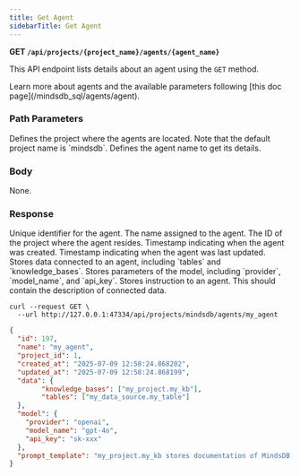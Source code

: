 ```yaml
---
title: Get Agent
sidebarTitle: Get Agent
---
```


**GET `/api/projects/{project_name}/agents/{agent_name}`**

This API endpoint lists details about an agent using the `GET` method.

<Tip>
Learn more about agents and the available parameters following [this doc page](/mindsdb_sql/agents/agent).
</Tip>

### Path Parameters

<ParamField body='project_name' type='string' required>
Defines the project where the agents are located. Note that the default project name is `mindsdb`.
</ParamField>

<ParamField body='agent_name' type='string' required>
Defines the agent name to get its details.
</ParamField>

### Body

None.

### Response

<ResponseField name="id" type="string" required>  
Unique identifier for the agent.
</ResponseField>

<ResponseField name="name" type="string" required>  
The name assigned to the agent.
</ResponseField>

<ResponseField name="project_id" type="string" required>  
The ID of the project where the agent resides.
</ResponseField>

<ResponseField name="created_at" type="string" required>  
Timestamp indicating when the agent was created.
</ResponseField>

<ResponseField name="updated_at" type="string" required>  
Timestamp indicating when the agent was last updated.
</ResponseField>

<ResponseField body='data' type='string'>
Stores data connected to an agent, including `tables` and `knowledge_bases`.
</ResponseField>

<ResponseField body='model' type='string'>
Stores parameters of the model, including `provider`, `model_name`, and `api_key`.
</ResponseField>

<ResponseField body='prompt_template' type='string'>
Stores instruction to an agent. This should contain the description of connected data.
</ResponseField>

<RequestExample>

```shell Shell
curl --request GET \
  --url http://127.0.0.1:47334/api/projects/mindsdb/agents/my_agent
```

</RequestExample>

<ResponseExample>

```json Response
{
  "id": 197,
  "name": "my_agent",
  "project_id": 1,
  "created_at": "2025-07-09 12:58:24.868202",
  "updated_at": "2025-07-09 12:58:24.868199",
  "data": {
        "knowledge_bases": ["my_project.my_kb"],
        "tables": ["my_data_source.my_table"]
  },
  "model": {
    "provider": "openai",
    "model_name": "gpt-4o",
    "api_key": "sk-xxx"
  },
  "prompt_template": "my_project.my_kb stores documentation of MindsDB, my_data_source.my_table stores documentation of MindsDB"
}
```

</ResponseExample>
